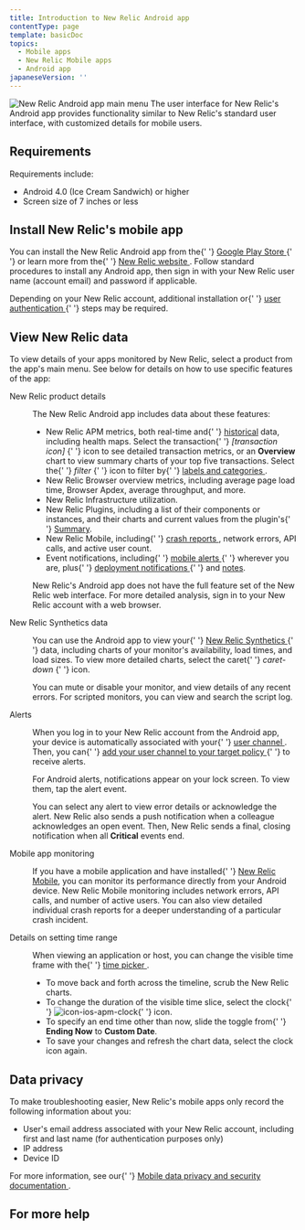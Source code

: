 ```yaml
---
title: Introduction to New Relic Android app
contentType: page
template: basicDoc
topics:
  - Mobile apps
  - New Relic Mobile apps
  - Android app
japaneseVersion: ''
---
```


<div>
  <p>
    <img
      alt="New Relic Android app main menu"
      className="as-char"
      src="/sites/default/files/thumbnails/image/navigation_nexus.jpg"
      style={{ width: 125, height: 230, float: 'right' }}
      title="New Relic Android app main menu"
      typeof="foaf:Image"
    />
    The user interface for New Relic's Android app provides functionality
    similar to New Relic's standard user interface, with customized details for
    mobile users.
  </p>
  <h2 id="requirements">Requirements</h2>
  <p>Requirements include:</p>
  <ul>
    <li>Android 4.0 (Ice Cream Sandwich) or higher</li>
    <li>Screen size of 7 inches or less</li>
  </ul>
  <h2 id="installation">Install New Relic's mobile app</h2>
  <p>
    You can install the New Relic Android app from the{' '}
    <a
      href="https://play.google.com/store/apps/details?id=com.newrelic.rpm"
      target="_blank"
      title="Link opens in a new window"
    >
      Google Play Store
    </a>{' '}
    or learn more from the{' '}
    <a href="https://newrelic.com/mobility" target="_blank">
      New Relic website
    </a>
    . Follow standard procedures to install any Android app, then sign in with
    your New Relic user name (account email) and password if applicable.
  </p>
  <p>
    Depending on your New Relic account, additional installation or{' '}
    <a href="/docs/mobile-apps/new-relic-mobile-apps/authentication-alerts/user-settings-authentication">
      user authentication
    </a>{' '}
    steps may be required.
  </p>
  <h2 id="dashboard">View New Relic data</h2>
  <p>
    To view details of your apps monitored by New Relic, select a product from
    the app's main menu. See below for details on how to use specific features
    of the app:
  </p>
  <dl className="clamshell-list">
    <dt id="products">New Relic product details</dt>
    <dd>
      <p>The New Relic Android app includes data about these features:</p>
      <ul>
        <li>
          New Relic APM metrics, both real-time and{' '}
          <a href="#time">historical</a> data, including health maps. Select the
          transaction{' '}
          <i className="fa fa-exchange">
            <span>[transaction icon]</span>
          </i>{' '}
          icon to see detailed transaction metrics, or an <b>Overview</b> chart
          to view summary charts of your top five transactions. Select the{' '}
          <i className="fa fa-filter">
            <span>filter</span>
          </i>{' '}
          icon to filter by{' '}
          <a href="/docs/data-analysis/user-interface-functions/labels-categories-organize-your-apps-servers">
            labels and categories
          </a>
          .
        </li>
        <li>
          New Relic Browser overview metrics, including average page load time,
          Browser Apdex, average throughput, and more.
        </li>
        <li>New Relic Infrastructure utilization.</li>
        <li>
          New Relic Plugins, including a list of their components or instances,
          and their charts and current values from the plugin's{' '}
          <a href="/docs/plugins/viewing-the-plugin-summary">Summary</a>.
        </li>
        <li>
          New Relic Mobile, including{' '}
          <a href="/docs/mobile-monitoring/mobile-monitoring-ui/mobile-app-dashboards/mobile-apps-crash-dashboard">
            crash reports
          </a>
          , network errors, API calls, and active user count.
        </li>
        <li>
          Event notifications, including{' '}
          <a href="/docs/mobile-apps/new-relic-ios-app/features/ios-alerting">
            mobile alerts
          </a>{' '}
          wherever you are, plus{' '}
          <a href="/docs/applications-menu/deployments-dashboard">
            deployment notifications
          </a>{' '}
          and <a href="/docs/site/public-and-private-notes">notes</a>.
        </li>
      </ul>
      <p>
        New Relic's Android app does not have the full feature set of the New
        Relic web interface. For more detailed analysis, sign in to your New
        Relic account with a web browser.
      </p>
    </dd>
    <dt id="synthetics">New Relic Synthetics data</dt>
    <dd>
      <p>
        You can use the Android app to view your{' '}
        <a href="/docs/synthetics/new-relic-synthetics/getting-started/new-relic-synthetics">
          New Relic Synthetics
        </a>{' '}
        data, including charts of your monitor's availability, load times, and
        load sizes. To view more detailed charts, select the caret{' '}
        <i className="fa fa-caret-down">
          <span>caret-down</span>
        </i>{' '}
        icon.
      </p>
      <p>
        You can mute or disable your monitor, and view details of any recent
        errors. For scripted monitors, you can view and search the script log.
      </p>
    </dd>
    <dt id="alerts">Alerts</dt>
    <dd>
      <p>
        When you log in to your New Relic account from the Android app, your
        device is automatically associated with your{' '}
        <a href="/docs/alerts/new-relic-alerts-beta/managing-notification-channels/notification-channels-controlling-where-send-alerts#user">
          user channel
        </a>
        . Then, you can{' '}
        <a href="/docs/alerts/new-relic-alerts-beta/managing-notification-channels/notification-channels-controlling-where-send-alerts#mobile-push">
          add your user channel to your target policy
        </a>{' '}
        to receive alerts.
      </p>
      <p>
        For Android alerts, notifications appear on your lock screen. To view
        them, tap the alert event.
      </p>
      <p>
        You can select any alert to view error details or acknowledge the alert.
        New Relic also sends a push notification when a colleague acknowledges
        an open event. Then, New Relic sends a final, closing notification when
        all <b>Critical</b> events end.
      </p>
    </dd>
    <dt id="mobile-apps">Mobile app monitoring</dt>
    <dd>
      <p>
        If you have a mobile application and have installed{' '}
        <a href="/docs/mobile-apps/new-relic-mobile">New Relic Mobile</a>, you
        can monitor its performance directly from your Android device. New Relic
        Mobile monitoring includes network errors, API calls, and number of
        active users. You can also view detailed individual crash reports for a
        deeper understanding of a particular crash incident.
      </p>
    </dd>
    <dt id="time">Details on setting time range</dt>
    <dd>
      <p>
        When viewing an application or host, you can change the visible time
        frame with the{' '}
        <a href="/docs/site/timepicker-setting-time-periods-to-view-data">
          time picker
        </a>
        .
      </p>
      <ul>
        <li>
          To move back and forth across the timeline, scrub the New Relic
          charts.
        </li>
        <li>
          To change the duration of the visible time slice, select the clock{' '}
          <img
            alt="icon-ios-apm-clock"
            className="as-char"
            src="/sites/default/files/thumbnails/image/icon-ios-clock_0.png"
            style={{ width: 22, height: 20, borderWidth: 0 }}
            title="icon-ios-apm-clock"
            typeof="foaf:Image"
          />{' '}
          icon.
        </li>
        <li>
          To specify an end time other than now, slide the toggle from{' '}
          <b>Ending Now</b> to <b>Custom Date</b>.
        </li>
        <li>
          To save your changes and refresh the chart data, select the clock icon
          again.
        </li>
      </ul>
    </dd>
  </dl>
  <h2 id="privacy">Data privacy</h2>
  <p>
    To make troubleshooting easier, New Relic's mobile apps only record the
    following information about you:
  </p>
  <ul>
    <li>
      User's email address associated with your New Relic account, including
      first and last name (for authentication purposes only)
    </li>
    <li>IP address</li>
    <li>Device ID</li>
  </ul>
  <p>
    For more information, see our{' '}
    <a href="/docs/mobile-monitoring/new-relic-mobile/get-started/security-mobile-apps">
      Mobile data privacy and security documentation
    </a>
    .
  </p>
  <h2 id="more_help">For more help</h2>
</div>
